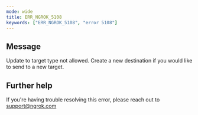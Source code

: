 ```yaml
---
mode: wide
title: ERR_NGROK_5108
keywords: ["ERR_NGROK_5108", "error 5108"]
---
```


## Message

Update to target type not allowed. Create a new destination if you would like to send to a new target.

## Further help

If you're having trouble resolving this error, please reach out to [support@ngrok.com](mailto:support@ngrok.com?subject=Help%20with%20ERR_NGROK_5108)

